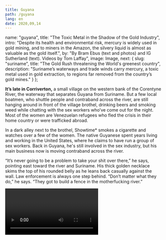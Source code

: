 ---
title: Guyana
path: /guyana
lang: en
date: 2020,09,14
---


  name: "guyana",
  title: "The Toxic Metal in the Shadow of the Gold Industry",
  intro: "Despite its health and environmental risk, mercury is widely used in gold mining, and to miners in the Amazon, the silvery liquid is almost as valuable as the gold itself.",
  by: "By Bram Ebus (text and photos) and IG Sutherland (text). Videos by Tom Laffay",
  image: Image,
  next: {
	slug: "suriname",
	title: "The Gold Rush threatening the World's greenest country",
	description: "Suriname’s waterways and trade winds carry mercury, a toxic metal used in gold extraction, to regions far removed from the country’s gold mines."
  }
};

**It’s late in Corriverton,** a small village on the western bank of the Corentyne River, the waterway that separates Guyana from Suriname. But a few local boatmen, who shuttle people and contraband across the river, are still hanging around in front of the village brothel, drinking beers and smoking weed while chatting with the sex workers who’ve come out for the night. Most of the women are Venezuelan refugees who fled the crisis in their home country or were trafficked abroad.

In a dark alley next to the brothel, Showtime* smokes a cigarette and watches over a few of the women. The native Guyanese spent years living and working in the United States, where he claims to have run a group of sex workers. Back in Guyana, he's still involved in the sex industry, but his main business now is moving contraband across the river.

“It’s never going to be a problem to take your shit over there,” he says, pointing east toward the river and Suriname. His thick golden necklace skims the top of his rounded belly as he leans back casually against the wall. Law enforcement is always one step behind. “Don’t matter what they do,” he says. “They got to build a fence in the motherfucking river.”

<Video url="https://youtube.com/embed/fqPOWU235qI" />

Two commodities that are frequently taken over illegally are gold and mercury, and in the Guiana Shield region, one does not go without the other. Gold is Guyana’s primary export product thanks in large part to mercury, the toxic quicksilver used in its extraction process. In 2015, Guyana produced 19.1 tonnes of gold, according to official records, requiring an estimated [29 tonnes of mercury](https://www.iucn.nl/-files/groene_economie/regional_mercury_report_guyana.pdf). Both numbers are most likely much higher now, as gold production has increased since 2015 and a significant amount of Guyanese gold is trafficked abroad.

All of that mercury has grave impacts on human health and the environment, but efforts so far to curtail its use in the gold industry have only pushed supply chains underground, leaving many miners exposed to both the dire health consequences of the toxic substance and the legal risks of participating in the black market.

---

<Sidenote side="left">
	<MapGeorgetown />
</Sidenote>

Guyana and Suriname share the same Amazon ecosystems, access to the Northern Atlantic Ocean, and colonial past. Both countries endured centuries of British and Dutch occupations, only becoming independent in the 20th century.

<iframe src="https://datawrapper.dwcdn.net/xz5Yz/2/"></iframe>


Guyana is an especially poverty stricken nation. Plagued by corruption and underdevelopment, the collateral damage of its long colonial history, the gross income per capita amounts to just $4,760 U.S. dollars a year. Nearly a third of the country’s total population of 780,000 live in the capital city of Georgetown, where thousands of families live in buildings desperately in need of repair. Dilapidated wooden houses and urban junkyards are not an uncommon sight.  But economists are optimistic about the country’s future.


<Video url="https://youtube.com/embed/GtkqArJG52Y" />

Guyana is on the brink of becoming one of the wealthiest countries in Latin America. Massive offshore oil deposits were found in 2015 and will
bring in about 1.2 million barrels a day in the near future.

While oil is the talk of the town in Georgetown, the country’s 20,000 miners do not feel represented by their politicians.

In 2013, Guyana signed the Minamata Convention on Mercury, a global treaty designed to reduce mercury emissions to protect human health
and the environment. Named for a city in Japan where residents were poisoned by mercury released from a local factory, the convention calls for a ban on the use of mercury for mining. Guyana ratified the convention in 2014, and committed to reducing mercury use down to 75 percent of baseline levels by 2027.

> “We gotta get this silver to get the gold,” says one experienced miner in the interior of Guyana.

Newell Dennison, commissioner of the Guyana Geology and Mines Commission (GGMC), says that the first steps have been taken: “We’re already in the field going out to clustered areas,” where the GGMC discusses alternative mining techniques with the miners themselves. About 980 miners have received demonstrations, surveys, or workshops already, but their decision to continue with mercury or not so far depends on its effectiveness. “A lot of what’s going on is determined by what friends do, and what other miners do,” adds Dennison. “We recognize that it is not only about the GGMC going out there and doing things … it’s also about a culture shift.”

In the forests of Guyana, the upcoming mercury ban is met with discontent by communities of artisanal and small-scale miners who fear for their livelihoods as their gold production depends on the availability of mercury—also known as quicksilver, or to many miners, just “silver.”

<Gallery>

![The upcoming mercury ban is met with discontent by communities of artisanal and small-scale miners](../../images/guyana/slider1-1.jpg)*The upcoming mercury ban is met with discontent by communities of artisanal and small-scale miners*

![Alt](../../images/guyana/slider1-2.jpg)

![Alt](../../images/guyana/slider1-3.jpg)

![Alt](../../images/guyana/slider1-4.jpg)

![Alt](../../images/guyana/slider1-6.jpg)

![Alt](../../images/guyana/slider1-7.jpg)

![Alt](../../images/guyana/slider1-8.jpg)

![Alt](../../images/guyana/slider1-9.jpg)

![Alt](../../images/guyana/slider1-10.jpg)

</Gallery>

In the runup to this year’s presidential election in March, won by opposition candidate Irfaan Ali after a protracted disaster with the vote count, the Guyana Gold and Diamond Miners Association (GGDMA) and the National Mining Syndicate (NMS) published a [list of demands](https://ggdma.com/pressnews/a-manifesto-for-mining/) for politicians seeking the organizations’ political support. The first was that before phasing out the use of mercury, the government must provide miners with affordable alternative technologies, along with the financial and technical assistance needed to use them.

Without more assistance, little will change when the prohibition kicks in, according to the miners. Mercury will still be available on the black market—for an increased price.
“If it goes underground the mercury gets more expensive, far more expensive, because it’s illegal,” says Kennard Williams*, a mine operator. Mercury traders in charge of the supply will get rich, he says, while the miners do “all the hard work.”
Gabriel Lall, the former chairman of the Guyana Gold Board, the state agency that manages the gold trade and buys and exports gold, agrees that the ban on mercury is likely to “empower the proliferation of criminal enterprises.”

> “OUR BORDERS ARE LONG AND POROUS, OUR OFFICERS—WITH DUE RESPECT TO THE FEW THAT ARE CLEAN—ARE K NOWN TO LOOK THE OTHER WAY FOR A PRICE,”

There is widespread corruption in Guyana, Lall warns, and law enforcement officers often turn a blind eye to the illicit trade in return for kickbacks. “Our borders are long and porous, our officers—with due respect to the few that are clean—are known to look the other way for a price,” he says. “If in any link of the chain of oversight you have weaknesses, then you might as well not have a chain.” The police did not respond to a request for comment.

---

Guyana is the only country in the Guiana Shield region that still imports licensed mercury. Between 2008 and 2013, yearly imports averaged around 70,000 kilograms, but after Guyana signed the Minimata Convention, signaling its support for a phase out of (and future ban on) mercury, imports crashed, averaging just over 20,000 kg in the years since. Most of the mercury, which comes mainly from Russia, the United Kingdom, India, the United States, and Turkey, entered Guyana through the Georgetown seaport.

<iframe title="Mercury imports in Guyana (2008-2018)&amp;nbsp;" aria-label="Column Chart" src="//datawrapper.dwcdn.net/Wqe1W/1/" scrolling="no" frameborder="0" style="border: none;" width="600" height="400"></iframe>

There are huge profits to be made in the trade. The retail price of mercury in Guyana can amount to more than 10 times the import price. On average, mercury is imported for $17.40 USD/kg. Wholesalers sell it for $126, but in mining areas the quicksilver goes over the counter for between $159 and $234.

Although the ban is not yet in effect, talking about mercury is already taboo for the licensed importers. None of them agreed to give an interview on the record, but one former importer, who stockpiled enough mercury to continue selling it on the national market, suggests that bribes are being paid to obtain the licenses, which are managed by Guyana’s Pesticide and Toxic Chemicals Control Board. “You see, you start to get into deeper politics,” he says, grinning while clasping his hands in front of his shop’s counter in Georgetown. (The Board did not comment on the bribery allegations, but claims it has “no information to substantiate the alleged trafficking of mercury into Guyana.") He answers each question carefully, quietly weighing each response before he speaks. But when asked whether all imports are still legal, he reacts quickly: “Jesus Christ, you know you have not even touched the tip of the iceberg,” the Georgetown businessman laughs. “People are smuggling it right now into this country.”

The Georgetown trader, three experts, and additional sources from within the sector claim that —in addition to the legal imports—Chinese traders are funneling illicit mercury into the Georgetown seaport.

<Video url="https://youtube.com/embed/lJuft01OY1E" />

The Chinese importers have a lot of sway with Guyana’s government, according to a Guyanese source working for the state. "These guys have
access,” he says. “These guys feel comfortable twisting the arm for calling in favours for which they pay very, very richly."

> The ease with which mercury moves into and around Guyana has made the country a gateway for channeling the quicksilver into neighbouring countries

Once it’s inside Guyana, there’s no restrictions on the trade or movement of mercury around the country. The ease with which mercury moves into and around Guyana has made the country a gateway for channeling the quicksilver into neighbouring countries, according to Guyana’s former environmental minister Raphael Trotman. “I’m certain about the cross border trafficking,” he wrote via WhatsApp. “Most of the information I've received speaks of Suriname, but I can't rule out the others.”

---

In the center of Georgetown, small combi-vans pick up passengers and take them to all the corners of the country. The vehicles, painted with flashy colors and designs, aggressively zigzag through the city’s traffic, honking at even the slightest provocation. Many of the vans are bound for remote jungle outposts.

One driver, headed for Lethem, a town on the border with Brazil, offers to shuttle mercury there—for a price. “Everyone has to get paid,” he says, standing in front of his company’ office. “Because remember, it’s a chance you take. If we’re going to smuggle it, it’s going to be expensive.” Drivers charge as much as $500 to take a flask of mercury, which contains 34.5 kg of the quicksilver, across the river at Lethem. They use informal crossings to avoid the Brazilian federal police. Once it’s safely in Brazil, cab drivers carry the mercury to the local market in the city of Boa Vista.Sometimes private cars take it a few hours further north, into Venezuela.

> “Because remember, it’s a chance you take. If we’re going to smuggle it, it’s going to be expensive.”

The combi-vans also supply mining towns in Guyana’s interior. A steady trickle of vans, piled high with small mining equipment and food supplies and packed with passengers jockeying for window space, make the eight-hour trip to Mahdia.

The mining enclave was only declared a municipality in 2018. Most of the buildings in the small town center are made of wood. There are a few nightclubs and a gold shop on nearly every street. The lush jungle around the village is marked by dried out creeks and massive ochre-colored pits, as if a meteorite had fragmented just above the town and left craters throughout the surrounding area.

<Video url="https://youtube.com/embed/ExEVqQRdPqk" />

In one of these jungle pits, a young man holds on tight to a water hose as high-pressure water bursts out of the nozzle. He is called a “jetman.” He washes the gold-containing slurry into muddy pools, where a “pitman” works chest-deep in the water removing stones and other large pieces of rubbish. From there the “marrackman” uses a suction pump to funnel the slurry from the pools into the sluice box, yet another contraption that separates coarse gold pieces from other suspended particles by weight.

Under a structure made with wooden sticks and a plastic sheet sits the operation's overseer Kennard Williams*. His job is to trap the tinyflecks of gold that remain in the muddy slurry. "The gold is like powder. It's so fine, without the silver, you can't trap it," he says, sprinkling the silvery liquid over a thin amalgam plate.


<Gallery>

![Alt](../../images/guyana/slider-2-1.jpg) *Most of the miners in and around Mahdia are not in it for the riches; they are subsistence miners.*

![Alt](../../images/guyana/slider-2-2.jpg)

![Alt](../../images/guyana/slider-2-3.jpg)

![Alt](../../images/guyana/slider-2-4.jpg)

![Alt](../../images/guyana/slider-2-5.jpg)

</Gallery>


A generator kicks on and a muddy stream of water runs over the plate. Water and silt run through it while the amalgam is trapped on top. Occasionally, Williams pours more mercury over the plate, sometimes going through more than two pounds a day. The whole process on average takes a few days and multiple amalgam plates are used.

<Video url="https://youtube.com/embed/dOcQdbrynXo" />

Most of the miners in and around Mahdia are not in it for the riches; they are subsistence miners. Even after long days of backbreaking work, the miners are still barely able to support their families. Dexton Grant, an experienced miner who recently began working for Williams,carries heavy wooden planks on his shoulders as he slogs between the contaminated pits in the mine. There are few job opportunities in Mahdia outside the mining sector, according to Grant. He‘s grateful for the opportunity to put food on his family’s table.

The lack of educational opportunities and state investments in the region has condemned generations of villagers to a life in the muddy pits. Grant hopes that his children will have the chance to dedicate their lives to something else: “I’m in the mines to get this gold,” he says, and “to let them go to school.”

<Video url="https://youtube.com/embed/4SJe-illSZw" />

Small-scale miners are usually paid based on their production; the less gold they’re able to extract, the less they get paid. If mercury cannot be used anymore, Grant says it will be his exit from the sector. “It serves no purpose without the mercury, because it traps the gold much more,” he says. He’s more worried about his economic wellbeing than about his health.

There is no safe level of mercury exposure, according to experts, but Grant claims that mercury has not affected his body. It’s a belief that’s shared by many miners in Guyana.

<Video url="https://youtube.com/embed/noKstuzu1FQ" />

Harry Casey*, a Mahdia local who runs a mining project himself nearby, does not understand why people warn him about the mercury use. “It still gets me baffled, why is mercury so dangerous?” he asks out loud, driving his Toyota pickup truck through the jungle between mines. He smiles as he recalls playing with mercury as a child on visits to his father’s mine. His father used “buckets of mercury” as a miner and is still alive today. “My father is 84,” he says. “He made 17 children with my mother.”

Misconceptions about the health risks of mining with mercury are a serious issue in Guyana. But miners themselves are not the group that’s most affected by mercury contamination. In its liquid form, as miners use it, mercury is less of a risk to human health than in its gaseous form.

---

Gold shop workers, who burn the mercury off the amalgam, are most exposed to the toxic vapors. In the middle of one of the villages in the Guyanese goldfields of the interior, Leroy Persaud* chuckles nervously from behind his big desk in his gold shop, a one-story wood structure protected by solid metal bars. In 2013, after almost two years of buying gold from the mines and miners, burning the mercury off the amalgam sponges, and melting the
gold into small ingots, his health began to deteriorate.

![The amalgamed gold](../../images/fotos/DSC07015.jpg) *The amalgamed gold*

“Things started to get out of hand with me,” Persaud explains. Later that year, he started waking up with headaches, suffering from diarrhea and vomiting, and losing his sight. He also got a temper. “I ended up hitting my girlfriend,” he says. “I never used to do that.” In 2013, Persaud went to the local clinic in his village, where he tested negative for malaria and dengue. His symptoms continued to worsen, and after one particularly traumatic incident, in which Persaud began shaking uncontrollably and nearly lost his sight completely,his local doctors sent him to the capital. “I thought I was going to die,” he recalls.

At Eureka Laboratories in Georgetown, the only facility then equipped to test for mercury poisoning, his blood tests showed his mercury levels were 160 nanograms per milliliter (ng/mL), at least 10 times the normal

> THE DOCTOR IN BRAZIL [TOLD ME], ‘QUIT THE WORK IF YOU WANT TO LIVE.’ BUT THIS IS THE ONLY WORK I KNOW HOW TO DO TO SURVIVE AND [PROVIDE] FOR MY FAMILY

levels. The doctors advised him to leave his work and the mining region, but there was no treatment available in Guyana. An ex-girlfriend urged him to go to a hospital in Manaus, Brazil, according to Persaud, but the treatment was expensive and he was short on cash. To raise the 2.5 million GYD he needed for the trip and treatment, he went back to work in his gold shop. When he finally reached the Saint Julia hospital in Manaus, the doctors did not understand how he was still alive: the latest tests revealed that the mercury levels in his blood had climbed to 320ng/mL. “The doctor in Brazil [told me], ‘Quit the work if you want to live.’ But this is the only work I know how to do to survive and [provide] for my family. But I came back prepared.”

![Burning the mercury off and smelting the gold into small ingots](../../images/fotos/DSC07030.jpg) *Burning the mercury off and smelting the gold into small ingots*

Persaud continues to burn the toxic amalgam that miners sell to him. But now, fully suited up, with a mask and an extractor fan, Persaud argues that his activity is “90 percent safe.” The treatment he brought from Brazil, in combination with a healthy, vitamin-rich diet and an exercise routine to sweat the mercury out of his pores, helped him to get his levels back to 10ng/mL. “You don’t really see it, but you smell it,” Persaud laughs. “The scent I used to have is not there anymore.”

---

Today, seven years after Persaud made the trek to the capital, miners who want to get tested for mercury in Guyana still need to go to the Eureka Laboratories on Thomas Street in Georgetown. Inside, Dr. Rhonda Archer sees patients at the hospital bed in her office, separated from her desk by a light blue curtain.

![Miners burning off the mercury in a gold mine](../../images/fotos/DSC07416.jpg) *Miners burning off the mercury in a gold mine.*

Archer is an expert on mercury poisoning. She runs through a long list of its potential health effects: respiratory illnesses, neurological problems, damage to the liver, kidneys, and immune systems, to name a few. But she couldn’t do much for her patients in Guyana until treatment became available in 2018. That year, fo ur employees of the Guyana Geology and Mines Commission died over a six-month period at a lab run by the Guyana Gold Board, where mercury was burned off raw gold. Officials blamed mercury fumes. The lab was subsequently shut down, and since then, mercury treatment beca me available, mainly imported from the U.S.

Before that, only 5 to 10 people a year came to see Archer in Georgetown to get a mercury test; most people didn’t bother, knowing that medical help was not available. Since 2018, the number of miners seeking medical attention from her has doubled, but that still only amounts to 10 to 20 people a year.

> Since 2018, the number of miners seeking medical attention from her has doubled, but that still only amounts to 10 to 20 people a year.

Meanwhile, there are as many as 20,000 small-scale miners in Guyana, and the vast majority work with mercury on a daily basis. Archer worries that too few miners are seeking help for mercury poisoning in the capital even now that treatment is available in Guyana.

The test for mercury is kind of costly in comparison to a person’s wage in this country,” Archer says. “That seems to be a deterrent.” Blood testing for mercury poisoning, and the battery of other tests required to determine how much damage it’s caused throughout the body, can cost over 40,000 GYD (equivalent to nearly $200 USD), or more than half the monthly wages of many small-scale miners. The subsequent treatment costs an additional 25,000 GYD, on average.

---

The morning prayer crackles through the speakers of the local mosque in Corriverton at 5am. It's still dark, save for a few flickering streetlights. Suddenly the sound from the mosque stops, as a blackout envelops the village. With the first sunlight over the Corentyne river, a sleepy smuggler shows up in front of a house and walks through the entrance to the back of a courtyard to open the metal gates that lead to the river. It is time to go.

<Video url="https://youtube.com/embed/eOLHxmi8WV4" />

The engine of a go-fast boat roars to life next to the nearby pier. At a short distance, an Indian man wades waist deep through the water and washes up for his morning prayer; he pays no attention to what happens next to him. Contraband is usually moved at night, ferried across the river into Suriname at informal crossings known as “the backtrack.” That is, if the changing tides from the nearby sea allow for a safe passage over the Corentyne river. Last night the tide was too low, but the captain is not worried. “[Contraband] never gets seized on the boat on the water,” he says, steering away from the riverbank toward Suriname.

“A lot of people make money out of the backtrack,” he adds. The mercury, which is stored in heavy metal flasks, each worth as much as $8,000 USD, is taken across the river and into Suriname at various points along the coast. Smugglers sometimes pack as many as six or seven flasks onto each boat.

Mercury trafficking is a steady, if not lucrative business for captains, who charge tens of thousands of Guyanese dollars for each trip to Suriname, according to Showtime. “It’s illegal over there, but it’s legal over here, so you’re gonna find that the demand is mad-high,” says Showtime, hammering away beers and rum the night before in Corriverton. Small quantities are moved at a time, and compared to moving drugs like cocaine over the same route, the legal consequences are much smaller. But it’s still a risk.

“If you get caught by the police in Suriname, you go to jail,” says the captain, after turning off the loud engine in the middle of the Corentyne River. But if all goes well, he adds, “the guy who purchased it will be on the other side waiting, with a taxi or his car or whatsoever. When we drop it off, he collects it.”

Trafficking routes are as fluid as the mercury itself. They quickly change depending on where law enforcement focuses its attention and on the ever changing supply and demand mechanisms that dictate the black market in minerals. Until recently, this exact spot was an active backtrack for mercury trafficking. A new control post on the Surinamese side of the river has diverted the flow of mercury. Now flasks are taken across further upstream, where the riverbanks are covered by dense jungle.

“It’s still going to Suriname,” he says, but now it’s taken across “without
the people’s eyes.”

*\*Some names have been changed to protect the identities of interviewees.*
